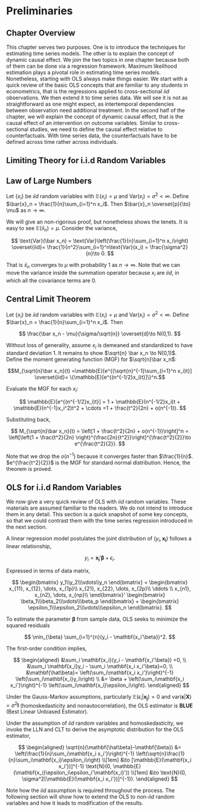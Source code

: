 # Preliminaries

## Chapter Overview

This chapter serves two purposes. One is to introduce the techniques for estimating time series models. The other is to explain the concept of dynamic causal effect. We join the two topics in one chapter because both of them can be done via a regression framework. Maximum likelihood estimation plays a pivotal role in estimating time series models. Nonetheless, starting with OLS always make things easier. We start with a quick review of the basic OLS concepts that are familiar to any students in econometrics, that is the regressions applied to cross-sectional $iid$ observations. We then extend it to time series data. We will see it is not as straightforward as one might expect, as intertemporal dependencies between observation need additional treatment. In the second half of the chapter, we will explain the concept of dynamic causal effect, that is the causal effect of an intervention on outcome variables. Similar to cross-sectional studies, we need to define the causal effect relative to counterfactuals. With time series data, the counterfactuals have to be defined across time rather across individuals.

## Limiting Theory for i.i.d Random Variables

::: {#thm-lln}
## Law of Large Numbers

Let $\{x_i\}$ be $iid$ random variables with $\mathbb{E}(x_i)=\mu$ and $\text{Var}(x_i)=\sigma^2<\infty$. Define $\bar{x}_n = \frac{1}{n}\sum_{i=1}^n x_i$. Then $\bar{x}_n \overset{p}{\to} \mu$ as $n \to \infty$.
:::

::: proof
We will give an non-rigorous proof, but nonetheless shows the tenets. It is easy to see $\mathbb{E}(\bar{x}_n) = \mu$. Consider the variance,

$$
\text{Var}(\bar x_n) = \text{Var}\left(\frac{1}{n}\sum_{i=1}^n x_i\right) \overset{iid}= \frac{1}{n^2}\sum_{i=1}^n\text{Var}(x_i) = \frac{\sigma^2}{n}\to 0.
$$

That is $\bar x_n$ converges to $\mu$ with probability 1 as $n\to\infty$. Note that we can move the variance inside the summation operator because $x_i$ are $iid$, in which all the covariance terms are 0.
:::

::: {#thm-clt}
## Central Limit Theorem

Let $\{x_i\}$ be $iid$ random variables with $\mathbb{E}(x_i)=\mu$ and $\text{Var}(x_i)=\sigma^2<\infty$. Define $\bar{x}_n = \frac{1}{n}\sum_{i=1}^n x_i$. Then

$$
\frac{\bar x_n - \mu}{\sigma/\sqrt{n}} \overset{d}\to N(0,1).
$$
:::

::: proof
Without loss of generality, assume $x_i$ is demeaned and standardized to have standard deviation 1. It remains to show $\sqrt{n} \bar x_n \to N(0,1)$. Define the moment generating function (MGF) for $\sqrt{n}\bar x_n$:

$$M_{\sqrt{n}\bar x_n}(t) =\mathbb{E}[e^{(\sqrt{n}^{-1}\sum_{i=1}^n x_i)t}] \overset{iid}= \{\mathbb{E}[e^{(n^{-1/2}x_i)t}]\}^n.$$

Evaluate the MGF for each $x_i$:

$$
\mathbb{E}[e^{(n^{-1/2}x_i)t}] = 1 + \mathbb{E}(n^{-1/2}x_i)t + \mathbb{E}(n^{-1}x_i^2)t^2 + \cdots =1 + \frac{t^2}{2n} + o(n^{-1}).
$$

Substituting back,

$$
M_{\sqrt{n}\bar x_n}(t) = \left[1 + \frac{t^2}{2n} + o(n^{-1})\right]^n = \left[\left(1 + \frac{t^2}{2n} \right)^{\frac{2n}{t^2}}\right]^{\frac{t^2}{2}}\to e^{\frac{t^2}{2}}.
$$

Note that we drop the $o(n^{-1})$ because it converges faster than $\frac{1}{n}$. $e^{\frac{t^2}{2}}$ is the MGF for standard normal distribution. Hence, the theorem is proved.
:::

## OLS for i.i.d Random Variables

We now give a very quick review of OLS with $iid$ random variables. These materials are assumed familiar to the readers. We do not intend to introduce them in any detail. This section is a quick snapshot of some key concepts, so that we could contrast them with the time series regression introduced in the next section.

A linear regression model postulates the joint distribution of $(y_i, \mathbf{x_i})$ follows a linear relationship,

$$
y_i = \mathbf{x_i}'\mathbf{\beta} + \epsilon_i.
$$

Expressed in terms of data matrix,

$$
\begin{bmatrix}
y_1\\y_2\\\vdots\\y_n
\end{bmatrix} = 
\begin{bmatrix}
x_{11}, x_{12}, \dots, x_{1p}\\
x_{21}, x_{22}, \dots, x_{2p}\\
\ddots \\
x_{n1}, x_{n2}, \dots, x_{np}\\
\end{bmatrix}'
\begin{bmatrix}
\beta_1\\\beta_2\\\vdots\\\beta_p
\end{bmatrix} +
\begin{bmatrix}
\epsilon_1\\\epsilon_2\\\vdots\\\epsilon_n
\end{bmatrix}.
$$

To estimate the parameter $\mathbf{\beta}$ from sample data, OLS seeks to minimize the squared residuals

$$
\min_{\beta} \sum_{i=1}^{n}(y_i - \mathbf{x_i'\beta})^2.
$$

The first-order condition implies,

$$
\begin{aligned}
&\sum_i \mathbf{x_i}(y_i - \mathbf{x_i'\beta}) =0, \\
&\sum_i \mathbf{x_i}y_i - \sum_i \mathbf{x_i x_i'\beta}=0, \\
&\mathbf{\hat\beta}= \left(\sum_i\mathbf{x_i x_i'}\right)^{-1} \left(\sum_i\mathbf{x_i}y_i\right) \\
&= \beta + \left(\sum_i\mathbf{x_i x_i'}\right)^{-1} \left(\sum_i\mathbf{x_i}\epsilon_i\right).
\end{aligned}
$$

Under the Gauss-Markov assumptions, particularly $\mathbb{E}(\epsilon_i|\mathbf{x_j})=0$ and $\text{var}(\mathbf{\epsilon}|\mathbf{X})=\sigma^2\mathbf{I}$ (homoskedasticity and nonautocorrelation), the OLS estimator is **BLUE** (Best Linear Unbiased Estimator).

Under the assumption of $iid$ random variables and homoskedasticity, we invoke the LLN and CLT to derive the asymptotic distribution for the OLS estimator,

$$
\begin{aligned}
\sqrt{n}(\mathbf{\hat\beta}-\mathbf{\beta}) &= \left(\frac{1}{n}\sum_i\mathbf{x_i x_i'}\right)^{-1} \left(\sqrt{n}\frac{1}{n}\sum_i\mathbf{x_i}\epsilon_i\right) \\[1em]
&\to [\mathbb{E}(\mathbf{x_i x_i'})]^{-1} \text{N}(0, \mathbb{E}(\mathbf{x_i}\epsilon_i\epsilon_i'\mathbf{x_i}')) \\[1em]
&\to \text{N}(0, \sigma^2[\mathbb{E}(\mathbf{x_i x_i'})]^{-1}).
\end{aligned}
$$

Note how the $iid$ assumption is required throughout the process. The following section will show how to extend the OLS to non-$iid$ random variables and how it leads to modification of the results.
